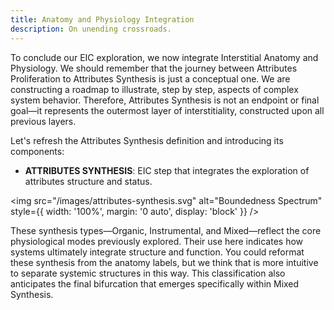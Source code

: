 ```yaml
---
title: Anatomy and Physiology Integration
description: On unending crossroads.
---
```


To conclude our EIC exploration, we now integrate Interstitial Anatomy and Physiology. We should remember that the journey between Attributes Proliferation to Attributes Synthesis is just a conceptual one. We are constructing a roadmap to illustrate, step by step, aspects of complex system behavior. Therefore, Attributes Synthesis is not an endpoint or final goal—it represents the outermost layer of interstitiality, constructed upon all previous layers.

Let's refresh the Attributes Synthesis definition and introducing its components:

- **ATTRIBUTES SYNTHESIS**: EIC step that integrates the exploration of attributes structure and status.

<img 
  src="/images/attributes-synthesis.svg" 
  alt="Boundedness Spectrum" 
  style={{ width: '100%', margin: '0 auto', display: 'block' }} 
/>

These synthesis types—Organic, Instrumental, and Mixed—reflect the core physiological modes previously explored. Their use here indicates how systems ultimately integrate structure and function. You could reformat these synthesis from the anatomy labels, but we think that is more intuitive to separate systemic structures in this way. This classification also anticipates the final bifurcation that emerges specifically within Mixed Synthesis. 
